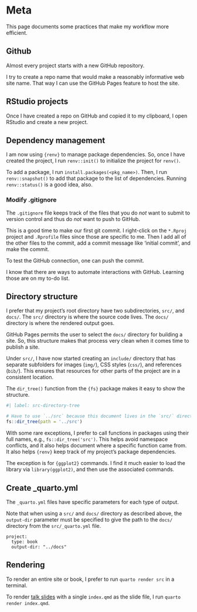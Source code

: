 # Meta

This page documents some practices that make my workflow more efficient.

## Github

Almost every project starts with a new GitHub repository.

I try to create a repo name that would make a reasonably informative web site name.
That way I can use the GitHub Pages feature to host the site.

## RStudio projects

Once I have created a repo on GitHub and copied it to my clipboard, I open 
RStudio and create a new project.

## Dependency management

I am now using `{renv}` to manage package dependencies.
So, once I have created the project, I run `renv::init()` to initialize the
project for `renv()`.

To add a package, I run `install.packages(<pkg_name>)`.
Then, I run `renv::snapshot()` to add that package to the list of dependencies.
Running `renv::status()` is a good idea, also.

### Modify .gitignore

::: {.callout-tip}
The `.gitignore` file keeps track of the files that you do *not* want to submit
to version control and thus do *not* want to push to GitHub.
:::

This is a good time to make our first git commit.
I right-click on the `*.Rproj` project and `.Rprofile` files since those are specific to me.
Then I add all of the other files to the commit, add a commit message like 
'initial commit', and make the commit.

To test the GitHub connection, one can push the commit.

::: {.callout-note}
I know that there are ways to automate interactions with GitHub.
Learning those are on my to-do list.
:::

## Directory structure

I prefer that my project's root directory have two subdirectories, `src/`, and `docs/`.
The `src/` directory is where the source code lives.
The `docs/` directory is where the rendered output goes.

GitHub Pages permits the user to select the `docs/` directory for building a site.
So, this structure makes that process very clean when it comes time to publish
a site.

Under `src/`, I have now started creating an `include/` directory that has 
separate subfolders for images (`img/`), CSS styles (`css/`), and references
(`bib/`).
This ensures that resources for other parts of the project are in a consistent
location.

The `dir_tree()` function from the `{fs}` package makes it easy to show the
structure.

```r
#| label: src-directory-tree

# Have to use `../src` because this document lives in the `src/` directory.
fs::dir_tree(path = '../src')
```

::: {.callout-note}
With some rare exceptions, I prefer to call functions in packages using their
full names, e.g., `fs::dir_tree('src')`.
This helps avoid namespace conflicts, and it also helps document where a
specific function came from.
It also helps `{renv}` keep track of my project's package dependencies.

The exception is for `{ggplot2}` commands.
I find it much easier to load the library via `library(ggplot2)`, and then
use the associated commands.
:::

## Create _quarto.yml

The `_quarto.yml` files have specific parameters for each type of output.

Note that when using a `src/` and `docs/` directory as described above,
the `output-dir` parameter must be specified to give the path to the `docs/`
directory from the `src/_quarto.yml` file.

```
project:
  type: book
  output-dir: "../docs"
```

## Rendering

To render an entire site or book, I prefer to run `quarto render src` in a terminal.

To render [talk slides](slides.qmd#github-repo) with a single `index.qmd` as the slide file, I run `quarto render index.qmd`.